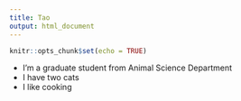 ```yaml
---
title: Tao
output: html_document
---
```


```r
knitr::opts_chunk$set(echo = TRUE)
```



* I'm a graduate student from Animal Science Department
* I have two cats
* I like cooking